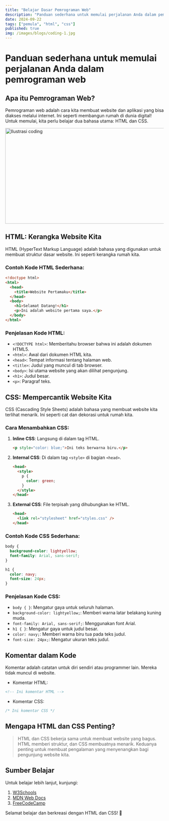 ```yaml
---
title: "Belajar Dasar Pemrograman Web"
description: "Panduan sederhana untuk memulai perjalanan Anda dalam pemrograman web dengan HTML dan CSS."
date: 2024-09-22
tags: ["pemula", "html", "css"]
published: true
img: /images/blogs/coding-1.jpg
---
```


# Panduan sederhana untuk memulai perjalanan Anda dalam pemrograman web

## Apa itu Pemrograman Web?

Pemrograman web adalah cara kita membuat website dan aplikasi yang bisa diakses melalui internet. Ini seperti membangun rumah di dunia digital! Untuk memulai, kita perlu belajar dua bahasa utama: HTML dan CSS.

<Image src="/images/blogs/coding-1.jpg" width="718" height="304" alt="Ilustrasi coding" />

## HTML: Kerangka Website Kita

HTML (HyperText Markup Language) adalah bahasa yang digunakan untuk membuat struktur dasar website. Ini seperti kerangka rumah kita.

### Contoh Kode HTML Sederhana:

```html
<!doctype html>
<html>
  <head>
    <title>Website Pertamaku</title>
  </head>
  <body>
    <h1>Selamat Datang!</h1>
    <p>Ini adalah website pertama saya.</p>
  </body>
</html>
```

### Penjelasan Kode HTML:

- `<!DOCTYPE html>`: Memberitahu browser bahwa ini adalah dokumen HTML5.
- `<html>`: Awal dari dokumen HTML kita.
- `<head>`: Tempat informasi tentang halaman web.
- `<title>`: Judul yang muncul di tab browser.
- `<body>`: Isi utama website yang akan dilihat pengunjung.
- `<h1>`: Judul besar.
- `<p>`: Paragraf teks.

## CSS: Mempercantik Website Kita

CSS (Cascading Style Sheets) adalah bahasa yang membuat website kita terlihat menarik. Ini seperti cat dan dekorasi untuk rumah kita.

### Cara Menambahkan CSS:

1. **Inline CSS**: Langsung di dalam tag HTML.

   ```html
   <p style="color: blue;">Ini teks berwarna biru.</p>
   ```

2. **Internal CSS**: Di dalam tag `<style>` di bagian `<head>`.

   ```html
   <head>
     <style>
       p {
         color: green;
       }
     </style>
   </head>
   ```

3. **External CSS**: File terpisah yang dihubungkan ke HTML.
   ```html
   <head>
     <link rel="stylesheet" href="styles.css" />
   </head>
   ```

### Contoh Kode CSS Sederhana:

```css
body {
  background-color: lightyellow;
  font-family: Arial, sans-serif;
}

h1 {
  color: navy;
  font-size: 24px;
}
```

### Penjelasan Kode CSS:

- `body { }`: Mengatur gaya untuk seluruh halaman.
- `background-color: lightyellow;`: Memberi warna latar belakang kuning muda.
- `font-family: Arial, sans-serif;`: Menggunakan font Arial.
- `h1 { }`: Mengatur gaya untuk judul besar.
- `color: navy;`: Memberi warna biru tua pada teks judul.
- `font-size: 24px;`: Mengatur ukuran teks judul.

## Komentar dalam Kode

Komentar adalah catatan untuk diri sendiri atau programmer lain. Mereka tidak muncul di website.

- Komentar HTML:

```html
<!-- Ini komentar HTML -->
```

- Komentar CSS:

```css
/* Ini komentar CSS */
```

## Mengapa HTML dan CSS Penting?

> HTML dan CSS bekerja sama untuk membuat website yang bagus. HTML memberi struktur, dan CSS membuatnya menarik. Keduanya penting untuk membuat pengalaman yang menyenangkan bagi pengunjung website kita.

## Sumber Belajar

Untuk belajar lebih lanjut, kunjungi:

1. [W3Schools](https://www.w3schools.com)
2. [MDN Web Docs](https://developer.mozilla.org)
3. [FreeCodeCamp](https://www.freecodecamp.org)

Selamat belajar dan berkreasi dengan HTML dan CSS! 🙌
